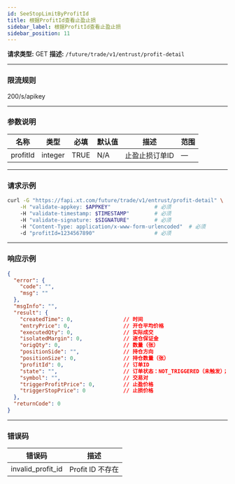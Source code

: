 ```yaml
---
id: SeeStopLimitByProfitId
title: 根据ProfitId查看止盈止损
sidebar_label: 根据ProfitId查看止盈止损
sidebar_position: 11
---
```


**请求类型:** GET
**描述:** `/future/trade/v1/entrust/profit-detail`

---

### 限流规则
200/s/apikey

---

### 参数说明
| 名称 | 类型 | 必填 | 默认值 | 描述 | 范围 |
|------|------|------|--------|------|------|
| profitId | integer | TRUE | N/A | 止盈止损订单ID | — |

---

### 请求示例
```bash
curl -G "https://fapi.xt.com/future/trade/v1/entrust/profit-detail" \
    -H "validate-appkey: $APPKEY"              # 必须
    -H "validate-timestamp: $TIMESTAMP"        # 必须
    -H "validate-signature: $SIGNATURE"        # 必须
    -H "Content-Type: application/x-www-form-urlencoded"  # 必须
    -d "profitId=1234567890"                   # 必须
```

---

### 响应示例
```json
{
  "error": {
    "code": "",
    "msg": ""
  },
  "msgInfo": "",
  "result": {
    "createdTime": 0,                // 时间
    "entryPrice": 0,                 // 开仓平均价格
    "executedQty": 0,                // 实际成交
    "isolatedMargin": 0,             // 逐仓保证金
    "origQty": 0,                    // 数量（张）
    "positionSide": "",              // 持仓方向
    "positionSize": 0,               // 持仓数量（张）
    "profitId": 0,                   // 订单ID
    "state": "",                     // 订单状态：NOT_TRIGGERED（未触发）；TRIGGERING（触发中）；TRIGGERED（已触发）；USER_REVOCATION（用户撤销）；PLATFORM_REVOCATION（平台撤销）；EXPIRED（已过期）
    "symbol": "",                    // 交易对
    "triggerProfitPrice": 0,         // 止盈价格
    "triggerStopPrice": 0            // 止损价格
  },
  "returnCode": 0
}
```

---

### 错误码
| 错误码 | 描述 |
|---------|------|
| invalid_profit_id | Profit ID 不存在 |
